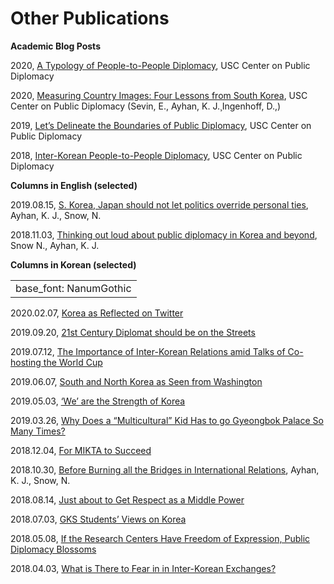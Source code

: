 
# Other Publications

**Academic Blog Posts**

2020, [A Typology of People-to-People Diplomacy](https://www.uscpublicdiplomacy.org/blog/typology-people-people-diplomacy), USC Center on Public Diplomacy

2020,	[Measuring Country Images: Four Lessons from South Korea](https://www.uscpublicdiplomacy.org/blog/measuring-country-images-four-lessons-south-korea?utm_source=hootsuite&utm_medium=&utm_term=&utm_content=&utm_campaign=), USC Center on Public Diplomacy (Sevin, E., Ayhan, K. J.¸Ingenhoff, D.,)

2019, [Let’s Delineate the Boundaries of Public Diplomacy](https://www.uscpublicdiplomacy.org/blog/let%E2%80%99s-delineate-boundaries-public-diplomacy), USC Center on Public Diplomacy

2018, [Inter-Korean People-to-People Diplomacy](https://www.uscpublicdiplomacy.org/blog/inter-korean-people-people-diplomacy), USC Center on Public Diplomacy

**Columns in English (selected)**

2019.08.15, [S. Korea, Japan should not let politics override personal ties](http://www.koreaherald.com/view.php?ud=20190815000192), Ayhan, K. J., Snow, N.

2018.11.03, [Thinking out loud about public diplomacy in Korea and beyond](http://www.koreatimes.co.kr/www/opinion/2018/11/734_258046.html), Snow N., Ayhan, K. J.

**Columns in Korean (selected)**

---
base_font: NanumGothic
---

2020.02.07, [Korea as Reflected on Twitter](https://www.donga.com/news/List/Series_70040100000265/article/all/20200207/99578393/1)

2019.09.20, [21st Century Diplomat should be on the Streets](http://www.donga.com/news/article/all/20190920/97489317/1)

2019.07.12, [The Importance of Inter-Korean Relations amid Talks of Co-hosting the World Cup](https://www.donga.com/news/List/Series_70040100000265/article/all/20190712/96438479/1)

2019.06.07, [South and North Korea as Seen from Washington](https://www.donga.com/news/List/Series_70040100000265/article/all/20190607/95879632/1)

2019.05.03, ['We' are the Strength of Korea](http://www.donga.com/news/List/Series_70040100000265/article/all/20190503/95363228/1)

2019.03.26, [Why Does a "Multicultural" Kid Has to go Gyeongbok Palace So Many Times?](http://www.donga.com/news/List/Series_70040100000265/article/all/20190326/94729975/1)

2018.12.04, [For MIKTA to Succeed](http://www.donga.com/news/List/Series_70040100000265/article/all/20181204/93139052/1)

2018.10.30, [Before Burning all the Bridges in International Relations ](http://www.donga.com/news/List/Series_70040100000265/article/all/20181030/92643028/1), Ayhan, K. J., Snow, N.

2018.08.14, [Just about to Get Respect as a Middle Power](http://www.donga.com/news/List/Series_70040100000265/article/all/20180814/91504198/1)

2018.07.03, [GKS Students' Views on Korea](http://www.donga.com/news/List/Series_70040100000265/article/all/20180703/90869259/1)

2018.05.08, [If the Research Centers Have Freedom of Expression, Public Diplomacy Blossoms](http://www.donga.com/news/List/Series_70040100000265/article/all/20180508/89969581/1)

2018.04.03, [What is There to Fear in in Inter-Korean Exchanges?](http://www.donga.com/news/List/Series_70040100000265/article/all/20180403/89427899/1)

